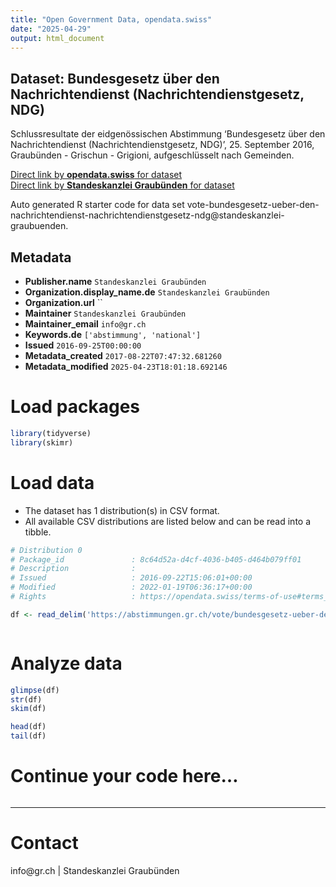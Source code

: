 ```yaml
---
title: "Open Government Data, opendata.swiss"
date: "2025-04-29"
output: html_document
---
```


## Dataset: Bundesgesetz über den Nachrichtendienst (Nachrichtendienstgesetz, NDG)

Schlussresultate der eidgenössischen Abstimmung 'Bundesgesetz über den Nachrichtendienst (Nachrichtendienstgesetz, NDG)', 25. September 2016, Graubünden - Grischun - Grigioni, aufgeschlüsselt nach Gemeinden.

[Direct link by **opendata.swiss** for dataset](https://opendata.swiss/de/dataset/bundesgesetz-uber-den-nachrichtendienst-nachrichtendienstgesetz-ndg)<br>
[Direct link by **Standeskanzlei Graubünden** for dataset](https://abstimmungen.gr.ch/vote/bundesgesetz-ueber-den-nachrichtendienst-nachrichtendienstgesetz-ndg/data)

Auto generated R starter code for data set vote-bundesgesetz-ueber-den-nachrichtendienst-nachrichtendienstgesetz-ndg@standeskanzlei-graubuenden.

## Metadata

- **Publisher.name** `Standeskanzlei Graubünden`
- **Organization.display_name.de** `Standeskanzlei Graubünden`
- **Organization.url** ``
- **Maintainer** `Standeskanzlei Graubünden`
- **Maintainer_email** `info@gr.ch`
- **Keywords.de** `['abstimmung', 'national']`
- **Issued** `2016-09-25T00:00:00`
- **Metadata_created** `2017-08-22T07:47:32.681260`
- **Metadata_modified** `2025-04-23T18:01:18.692146`


# Load packages

```r

library(tidyverse)
library(skimr)

```

# Load data

-   The dataset has 1 distribution(s) in CSV format.
-   All available CSV distributions are listed below and can be read into a tibble.

```r

# Distribution 0
# Package_id               : 8c64d52a-d4cf-4036-b405-d464b079ff01
# Description              : 
# Issued                   : 2016-09-22T15:06:01+00:00
# Modified                 : 2022-01-19T06:36:17+00:00
# Rights                   : https://opendata.swiss/terms-of-use#terms_by

df <- read_delim('https://abstimmungen.gr.ch/vote/bundesgesetz-ueber-den-nachrichtendienst-nachrichtendienstgesetz-ndg/data-csv')



```

# Analyze data

```r

glimpse(df)
str(df)
skim(df)

head(df)
tail(df)

```

# Continue your code here...

```r

```

------------------------------------------------------------------------

# Contact

info@gr.ch | Standeskanzlei Graubünden
